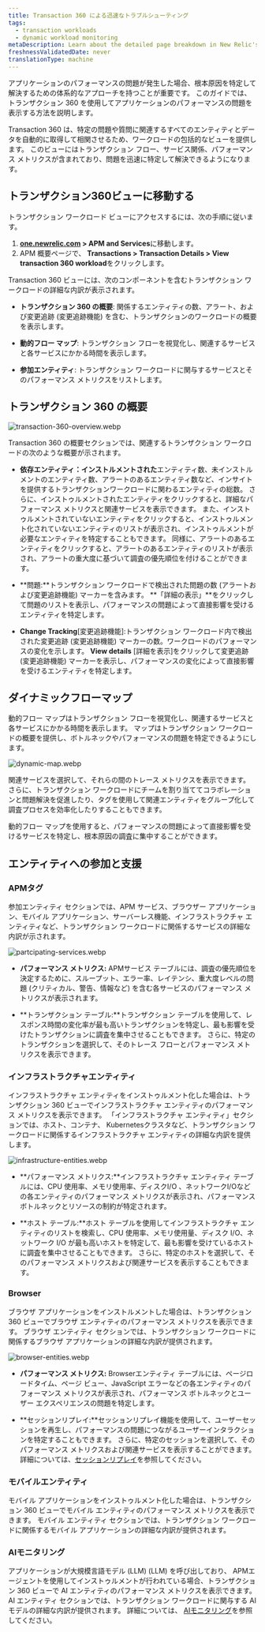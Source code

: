 ```yaml
---
title: Transaction 360 による迅速なトラブルシューティング
tags:
  - transaction workloads
  - dynamic workload monitoring
metaDescription: Learn about the detailed page breakdown in New Relic's Transaction 360 feature.
freshnessValidatedDate: never
translationType: machine
---
```


アプリケーションのパフォーマンスの問題が発生した場合、根本原因を特定して解決するための体系的なアプローチを持つことが重要です。 このガイドでは、トランザクション 360 を使用してアプリケーションのパフォーマンスの問題を表示する方法を説明します。

Transaction 360 は、特定の問題や質問に関連するすべてのエンティティとデータを自動的に取得して相関させるため、ワークロードの包括的なビューを提供します。 このビューにはトランザクション フロー、サービス関係、パフォーマンス メトリクスが含まれており、問題を迅速に特定して解決できるようになります。

## トランザクション360ビューに移動する

トランザクション ワークロード ビューにアクセスするには、次の手順に従います。

1. **[one.newrelic.com](https://one.newrelic.com) &gt; APM and Services**に移動します。
2. APM 概要ページで、 **Transactions &gt; Transaction Details &gt; View transaction 360 workload**をクリックします。

Transaction 360 ビューには、次のコンポーネントを含むトランザクション ワークロードの詳細な内訳が表示されます。

* **トランザクション 360 の概要**: 関係するエンティティの数、アラート、および変更追跡 (変更追跡機能) を含む、トランザクションのワークロードの概要を表示します。

* **動的フロー マップ**: トランザクション フローを視覚化し、関連するサービスと各サービスにかかる時間を表示します。

* **参加エンティティ**: トランザクション ワークロードに関与するサービスとそのパフォーマンス メトリクスをリストします。

## トランザクション 360 の概要

<img title="transaction-360-overview.webp" alt="transaction-360-overview.webp" src="/images/transaction-360-overview.webp" />

Transaction 360 の概要セクションでは、関連するトランザクション ワークロードの次のような概要が示されます。

* **依存エンティティ：インストルメントされた**エンティティ数、未インストルメントのエンティティ数、アラートのあるエンティティ数など、インサイトを提供するトランザクションワークロードに関わるエンティティの総数。 さらに、インストゥルメントされたエンティティをクリックすると、詳細なパフォーマンス メトリクスと関連サービスを表示できます。 また、インストゥルメントされていないエンティティをクリックすると、インストゥルメント化されていないエンティティのリストが表示され、インストゥルメントが必要なエンティティを特定することもできます。 同様に、アラートのあるエンティティをクリックすると、アラートのあるエンティティのリストが表示され、アラートの重大度に基づいて調査の優先順位を付けることができます。

* **問題:**トランザクション ワークロードで検出された問題の数 (アラートおよび変更追跡機能) マーカーを含みます。 **「詳細の表示」**をクリックして問題のリストを表示し、パフォーマンスの問題によって直接影響を受けるエンティティを特定します。

* **Change Tracking**\[変更追跡機能]:トランザクション ワークロード内で検出された変更追跡 (変更追跡機能) マーカーの数。ワークロードのパフォーマンスの変化を示します。 **View details** \[詳細を表示]をクリックして変更追跡 (変更追跡機能) マーカーを表示し、パフォーマンスの変化によって直接影響を受けるエンティティを特定します。

## ダイナミックフローマップ

動的フロー マップはトランザクション フローを視覚化し、関連するサービスと各サービスにかかる時間を表示します。 マップはトランザクション ワークロードの概要を提供し、ボトルネックやパフォーマンスの問題を特定できるようにします。

<img title="dynamic-map.webp" alt="dynamic-map.webp" src="/images/dynamic-map.webp" />

関連サービスを選択して、それらの間のトレース メトリクスを表示できます。 さらに、トランザクション ワークロードにチームを割り当ててコラボレーションと問題解決を促進したり、タグを使用して関連エンティティをグループ化して調査プロセスを効率化したりすることもできます。

動的フロー マップを使用すると、パフォーマンスの問題によって直接影響を受けるサービスを特定し、根本原因の調査に集中することができます。

## エンティティへの参加と支援

### APMタグ

参加エンティティ セクションでは、APM サービス、ブラウザー アプリケーション、モバイル アプリケーション、サーバーレス機能、インフラストラクチャ エンティティなど、トランザクション ワークロードに関係するサービスの詳細な内訳が示されます。

<img title="partcipating-services.webp" alt="partcipating-services.webp" src="/images/partcipating-services.webp" />

* **パフォーマンス メトリクス:** APMサービス テーブルには、調査の優先順位を決定するために、スループット、エラー率、レイテンシ、重大度レベルの問題 (クリティカル、警告、情報など) を含む各サービスのパフォーマンス メトリクスが表示されます。

* **トランザクション テーブル:**トランザクション テーブルを使用して、レスポンス時間の変化率が最も高いトランザクションを特定し、最も影響を受けたトランザクションに調査を集中させることもできます。 さらに、特定のトランザクションを選択して、そのトレース フローとパフォーマンス メトリクスを表示できます。

### インフラストラクチャエンティティ

インフラストラクチャ エンティティをインストゥルメント化した場合は、トランザクション 360 ビューでインフラストラクチャ エンティティのパフォーマンス メトリクスを表示できます。 「インフラストラクチャ エンティティ」セクションでは、ホスト、コンテナ、 Kubernetesクラスタなど、トランザクション ワークロードに関係するインフラストラクチャ エンティティの詳細な内訳を提供します。

<img title="infrastructure-entities.webp" alt="infrastructure-entities.webp" src="/images/infrastructure-entities.webp" />

* **パフォーマンス メトリクス:**インフラストラクチャ エンティティ テーブルには、CPU 使用率、メモリ使用率、ディスクI/O 、ネットワークI/Oなどの各エンティティのパフォーマンス メトリクスが表示され、パフォーマンス ボトルネックとリソースの制約が特定されます。

* **ホスト テーブル:**ホスト テーブルを使用してインフラストラクチャ エンティティのリストを検索し、CPU 使用率、メモリ使用量、ディスク I/O、ネットワーク I/O が最も高いホストを特定して、最も影響を受けているホストに調査を集中させることもできます。 さらに、特定のホストを選択して、そのパフォーマンス メトリクスおよび関連サービスを表示することもできます。

### Browser

ブラウザ アプリケーションをインストルメントした場合は、トランザクション 360 ビューでブラウザ エンティティのパフォーマンス メトリクスを表示できます。 ブラウザ エンティティ セクションでは、トランザクション ワークロードに関係するブラウザ アプリケーションの詳細な内訳が提供されます。

<img title="browser-entities.webp" alt="browser-entities.webp" src="/images/browser-entities.webp" />

* **パフォーマンス メトリクス:** Browserエンティティ テーブルには、ページロードタイム、ページ ビュー、JavaScript エラーなどの各エンティティのパフォーマンス メトリクスが表示され、パフォーマンス ボトルネックとユーザー エクスペリエンスの問題を特定します。

* **セッションリプレイ:**セッションリプレイ機能を使用して、ユーザーセッションを再生し、パフォーマンスの問題につながるユーザーインタラクションを特定することもできます。 さらに、特定のセッションを選択して、そのパフォーマンス メトリクスおよび関連サービスを表示することができます。 詳細については、[セッションリプレイ](/docs/browser/browser-monitoring/browser-pro-features/session-replay/get-started/)を参照してください。

### モバイルエンティティ

モバイル アプリケーションをインストゥルメント化した場合は、トランザクション 360 ビューでモバイル エンティティのパフォーマンス メトリクスを表示できます。 モバイル エンティティ セクションでは、トランザクション ワークロードに関係するモバイル アプリケーションの詳細な内訳が提供されます。

### AIモニタリング

アプリケーションが大規模言語モデル (LLM) (LLM) を呼び出しており、 APMエージェントを使用してインストゥルメントが行われている場合、トランザクション 360 ビューで AI エンティティのパフォーマンス メトリクスを表示できます。 AI エンティティ セクションでは、トランザクション ワークロードに関与する AI モデルの詳細な内訳が提供されます。 詳細については、 [AIモニタリング](/docs/ai-monitoring/intro-to-ai-monitoring/)を参照してください。